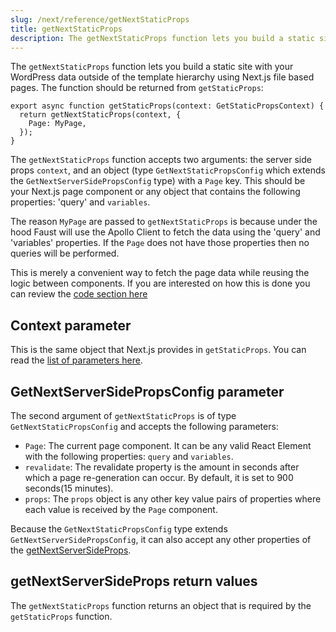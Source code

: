 ```yaml
---
slug: /next/reference/getNextStaticProps
title: getNextStaticProps
description: The getNextStaticProps function lets you build a static site with your WordPress data outside of the template hierarchy..
---
```


The `getNextStaticProps` function lets you build a static site with your WordPress data outside of the template hierarchy using Next.js file based pages. The function should be returned from `getStaticProps`:

```tsx
export async function getStaticProps(context: GetStaticPropsContext) {
  return getNextStaticProps(context, {
    Page: MyPage,
  });
}
```

The `getNextStaticProps` function accepts two arguments: the server side props `context`, and an object (type `GetNextStaticPropsConfig` which extends the `GetNextServerSidePropsConfig` type) with a `Page` key.
This should be your Next.js page component or any object that contains the following properties: 'query' and `variables`.

The reason `MyPage` are passed to `getNextStaticProps` is because
under the hood Faust will use the Apollo Client to fetch the data using the 'query' and 'variables'
properties. If the `Page` does not have those properties then no queries will be performed.

This is merely a convenient way to fetch the page data while reusing the logic between components. If you are interested on how this is done you can review the [code section here](https://github.com/wpengine/faustjs/blob/canary/packages/faustwp-core/src/getProps.ts#L35)

## Context parameter

This is the same object that Next.js provides in `getStaticProps`. You can read the [list of parameters here](https://nextjs.org/docs/api-reference/data-fetching/get-static-props#context-parameter).

## GetNextServerSidePropsConfig parameter

The second argument of `getNextStaticProps` is of type `GetNextStaticPropsConfig` and accepts the following parameters:

* `Page`: The current page component. It can be any valid React Element with the following properties: `query` and `variables`.
* `revalidate`: The revalidate property is the amount in seconds after which a page re-generation can occur. By default, it is set to 900 seconds(15 minutes).
* `props`: The `props` object is any other key value pairs of properties where each value is received by the `Page` component.

Because the `GetNextStaticPropsConfig` type extends `GetNextServerSidePropsConfig`, it can also accept any other properties of the [getNextServerSideProps](/docs/next/reference/getNextServerSideProps).

## getNextServerSideProps return values

The `getNextStaticProps` function returns an object that is required by the `getStaticProps` function.
